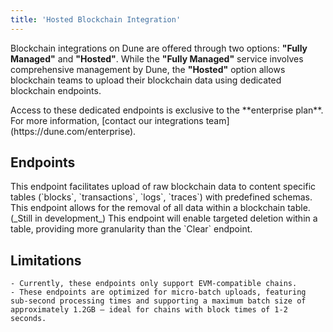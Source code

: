 ```yaml
---
title: 'Hosted Blockchain Integration'
---
```


Blockchain integrations on Dune are offered through two options: **"Fully Managed"** and **"Hosted"**. While the **"Fully Managed"** service involves comprehensive management by Dune, the **"Hosted"** option allows blockchain teams to upload their blockchain data using dedicated blockchain endpoints.

<Info>  
Access to these dedicated endpoints is exclusive to the **enterprise plan**. For more information, [contact our integrations team](https://dune.com/enterprise).
</Info>


## Endpoints

<CardGroup cols={1}>
  <Card
    title="Insert Endpoint"
    icon="upload"
    href="./insert"
  >
    This endpoint facilitates upload of raw blockchain data to content specific tables (`blocks`, `transactions`, `logs`, `traces`) with predefined schemas.
  </Card>
  <Card
    title="Clear Endpoint"
    icon="trash"
    href="./clear"
  >
    This endpoint allows for the removal of all data within a blockchain table.
  </Card>
  <Card
    title="Delete Endpoint"
    icon="bullseye-pointer"
    href="#"
  >
    (_Still in development_) This endpoint will enable targeted deletion within a table, providing more granularity than the `Clear` endpoint.
  </Card>
</CardGroup>


## Limitations 

    - Currently, these endpoints only support EVM-compatible chains.
    - These endpoints are optimized for micro-batch uploads, featuring sub-second processing times and supporting a maximum batch size of approximately 1.2GB — ideal for chains with block times of 1-2 seconds.

